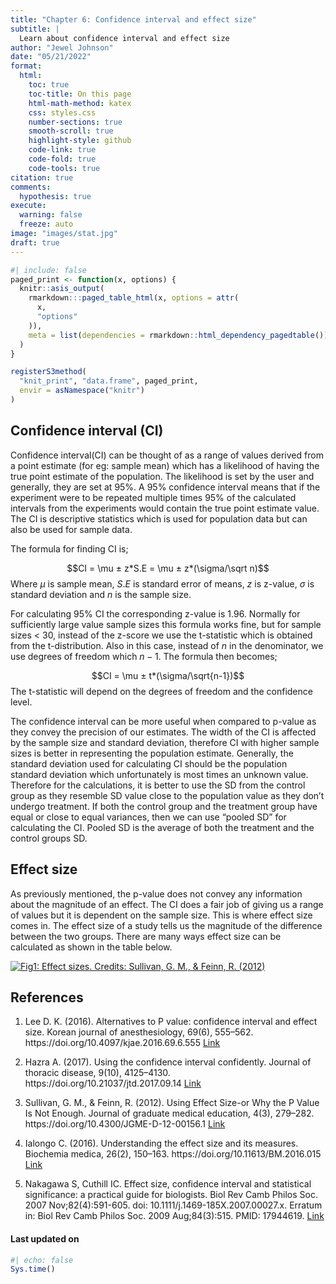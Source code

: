 ```yaml
---
title: "Chapter 6: Confidence interval and effect size"
subtitle: |
  Learn about confidence interval and effect size
author: "Jewel Johnson"
date: "05/21/2022"
format:
  html:
    toc: true
    toc-title: On this page
    html-math-method: katex
    css: styles.css
    number-sections: true
    smooth-scroll: true
    highlight-style: github
    code-link: true
    code-fold: true
    code-tools: true
citation: true
comments:
  hypothesis: true
execute: 
  warning: false
  freeze: auto
image: "images/stat.jpg"
draft: true
---
```


```r
#| include: false
paged_print <- function(x, options) {
  knitr::asis_output(
    rmarkdown:::paged_table_html(x, options = attr(
      x,
      "options"
    )),
    meta = list(dependencies = rmarkdown::html_dependency_pagedtable())
  )
}

registerS3method(
  "knit_print", "data.frame", paged_print,
  envir = asNamespace("knitr")
)
```

## Confidence interval (CI)

Confidence interval(CI) can be thought of as a range of values derived from a point estimate (for eg: sample mean) which has a likelihood of having the true point estimate of the population. The likelihood is set by the user and generally, they are set at 95%. A 95% confidence interval means that if the experiment were to be repeated multiple times 95% of the calculated intervals from the experiments would contain the true point estimate value. The CI is descriptive statistics which is used for population data but can also be used for sample data.

The formula for finding CI is;

$$CI = \mu ± z*S.E = \mu ± z*(\sigma/\sqrt n)$$ Where $\mu$ is sample mean, $S.E$ is standard error of means, $z$ is z-value, $\sigma$ is standard deviation and $n$ is the sample size.

For calculating 95% CI the corresponding z-value is 1.96. Normally for sufficiently large value sample sizes this formula works fine, but for sample sizes \< 30, instead of the z-score we use the t-statistic which is obtained from the t-distribution. Also in this case, instead of $n$ in the denominator, we use degrees of freedom which $n-1$. The formula then becomes;

$$CI = \mu ± t*(\sigma/\sqrt{n-1})$$ The t-statistic will depend on the degrees of freedom and the confidence level.

The confidence interval can be more useful when compared to p-value as they convey the precision of our estimates. The width of the CI is affected by the sample size and standard deviation, therefore CI with higher sample sizes is better in representing the population estimate. Generally, the standard deviation used for calculating CI should be the population standard deviation which unfortunately is most times an unknown value. Therefore for the calculations, it is better to use the SD from the control group as they resemble SD value close to the population value as they don't undergo treatment. If both the control group and the treatment group have equal or close to equal variances, then we can use "pooled SD" for calculating the CI. Pooled SD is the average of both the treatment and the control groups SD.

## Effect size

As previously mentioned, the p-value does not convey any information about the magnitude of an effect. The CI does a fair job of giving us a range of values but it is dependent on the sample size. This is where effect size comes in. The effect size of a study tells us the magnitude of the difference between the two groups. There are many ways effect size can be calculated as shown in the table below.

[![Fig1: Effect sizes. Credits: Sullivan, G. M., & Feinn, R. (2012)](https://www.ncbi.nlm.nih.gov/pmc/articles/PMC3444174/bin/i1949-8357-4-3-279-t01.jpg)](https://www.ncbi.nlm.nih.gov/pmc/articles/PMC3444174/)

## References

1.  Lee D. K. (2016). Alternatives to P value: confidence interval and effect size. Korean journal of anesthesiology, 69(6), 555--562. https://doi.org/10.4097/kjae.2016.69.6.555 [Link](https://www.ncbi.nlm.nih.gov/pmc/articles/PMC5133225/)

2.  Hazra A. (2017). Using the confidence interval confidently. Journal of thoracic disease, 9(10), 4125--4130. https://doi.org/10.21037/jtd.2017.09.14 [Link](https://www.ncbi.nlm.nih.gov/pmc/articles/PMC5723800/)

3.  Sullivan, G. M., & Feinn, R. (2012). Using Effect Size-or Why the P Value Is Not Enough. Journal of graduate medical education, 4(3), 279--282. https://doi.org/10.4300/JGME-D-12-00156.1 [Link](https://www.ncbi.nlm.nih.gov/pmc/articles/PMC3444174/)

4.  Ialongo C. (2016). Understanding the effect size and its measures. Biochemia medica, 26(2), 150--163. https://doi.org/10.11613/BM.2016.015 [Link](https://www.ncbi.nlm.nih.gov/pmc/articles/PMC4910276/)

5.  Nakagawa S, Cuthill IC. Effect size, confidence interval and statistical significance: a practical guide for biologists. Biol Rev Camb Philos Soc. 2007 Nov;82(4):591-605. doi: 10.1111/j.1469-185X.2007.00027.x. Erratum in: Biol Rev Camb Philos Soc. 2009 Aug;84(3):515. PMID: 17944619. [Link](https://pubmed.ncbi.nlm.nih.gov/17944619/)

#### Last updated on {.unnumbered .unlisted}

```r
#| echo: false
Sys.time()
```

<a hidden href="https://info.flagcounter.com/ynrK"><img src="https://s11.flagcounter.com/count2/ynrK/bg_000000/txt_FFFFFF/border_F0F0F0/columns_5/maxflags_25/viewers_0/labels_1/pageviews_1/flags_0/percent_0/" alt="Flag Counter" border="0"/></a>
